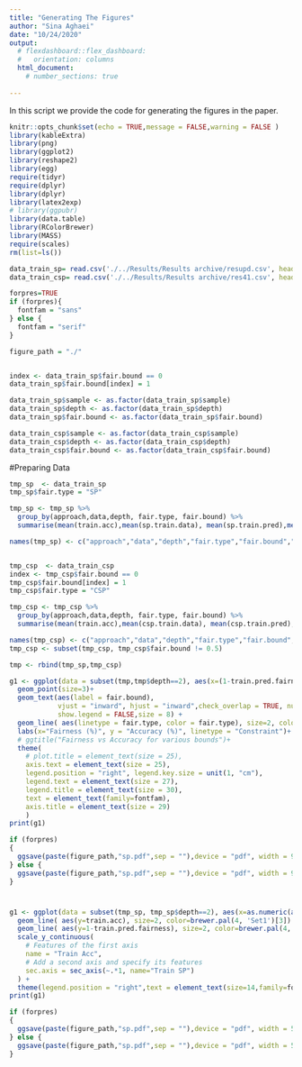 ```yaml
---
title: "Generating The Figures"
author: "Sina Aghaei"
date: "10/24/2020"
output: 
  # flexdashboard::flex_dashboard:
  #   orientation: columns
  html_document:
    # number_sections: true
 
---
```



In this script we provide the code for generating the figures in the paper.


```r
knitr::opts_chunk$set(echo = TRUE,message = FALSE,warning = FALSE )
library(kableExtra)
library(png)
library(ggplot2)
library(reshape2)
library(egg)
require(tidyr)
require(dplyr)
library(dplyr)
library(latex2exp)
# library(ggpubr)
library(data.table)
library(RColorBrewer)
library(MASS)
require(scales)
rm(list=ls())

data_train_sp= read.csv('./../Results/Results archive/resupd.csv', header=TRUE, sep=',', na.strings="", stringsAsFactors =TRUE) 
data_train_csp= read.csv('./../Results/Results archive/res41.csv', header=TRUE, sep=',', na.strings="", stringsAsFactors =TRUE) 

forpres=TRUE
if (forpres){
  fontfam = "sans"
} else {
  fontfam = "serif"
}

figure_path = "./"


index <- data_train_sp$fair.bound == 0
data_train_sp$fair.bound[index] = 1

data_train_sp$sample <- as.factor(data_train_sp$sample)
data_train_sp$depth <- as.factor(data_train_sp$depth)
data_train_sp$fair.bound <- as.factor(data_train_sp$fair.bound)

data_train_csp$sample <- as.factor(data_train_csp$sample)
data_train_csp$depth <- as.factor(data_train_csp$depth)
data_train_csp$fair.bound <- as.factor(data_train_csp$fair.bound)

```

#Preparing Data
```r
tmp_sp  <- data_train_sp
tmp_sp$fair.type = "SP"

tmp_sp <- tmp_sp %>%
  group_by(approach,data,depth, fair.type, fair.bound) %>%
  summarise(mean(train.acc),mean(sp.train.data), mean(sp.train.pred),mean(sp.train.pred),mean(sp.test.data),mean(sp.test.pred))

names(tmp_sp) <- c("approach","data","depth","fair.type","fair.bound","train.acc","train.data.fairness","train.pred.fairness","test.data.fairness","test.pred.fairness")


tmp_csp  <- data_train_csp
index <- tmp_csp$fair.bound == 0
tmp_csp$fair.bound[index] = 1
tmp_csp$fair.type = "CSP"

tmp_csp <- tmp_csp %>%
  group_by(approach,data,depth, fair.type, fair.bound) %>%
  summarise(mean(train.acc),mean(csp.train.data), mean(csp.train.pred),mean(csp.train.pred),mean(csp.test.data),mean(csp.test.pred))

names(tmp_csp) <- c("approach","data","depth","fair.type","fair.bound","train.acc","train.data.fairness","train.pred.fairness","test.data.fairness","test.pred.fairness")
tmp_csp <- subset(tmp_csp, tmp_csp$fair.bound != 0.5)

tmp <- rbind(tmp_sp,tmp_csp)
```



```r
g1 <- ggplot(data = subset(tmp,tmp$depth==2), aes(x=(1-train.pred.fairness)*100, y=train.acc*100)) +
  geom_point(size=3)+
  geom_text(aes(label = fair.bound),
            vjust = "inward", hjust = "inward",check_overlap = TRUE, nudge_y = 1.5,
            show.legend = FALSE,size = 8) +
  geom_line( aes(linetype = fair.type, color = fair.type), size=2, color=brewer.pal(4, 'Set1')[3]) + 
  labs(x="Fairness (%)", y = "Accuracy (%)", linetype = "Constraint")+
  # ggtitle("Fairness vs Accuracy for various bounds")+
  theme(
    # plot.title = element_text(size = 25),
    axis.text = element_text(size = 25),
    legend.position = "right", legend.key.size = unit(1, "cm"),
    legend.text = element_text(size = 27),
    legend.title = element_text(size = 30),
    text = element_text(family=fontfam),
    axis.title = element_text(size = 29)
    )
print(g1)

if (forpres)
{
  ggsave(paste(figure_path,"sp.pdf",sep = ""),device = "pdf", width = 9, height = 5, units =  "in")
} else {
  ggsave(paste(figure_path,"sp.pdf",sep = ""),device = "pdf", width = 9, height = 5, units =  "in")
}

```


# 
```r
g1 <- ggplot(data = subset(tmp_sp, tmp_sp$depth==2), aes(x=as.numeric(as.character(fair.bound)))) +
  geom_line( aes(y=train.acc), size=2, color=brewer.pal(4, 'Set1')[3]) + 
  geom_line( aes(y=1-train.pred.fairness), size=2, color=brewer.pal(4, 'Set1')[2]) +
  scale_y_continuous(
    # Features of the first axis
    name = "Train Acc",
    # Add a second axis and specify its features
    sec.axis = sec_axis(~.*1, name="Train SP")
  ) +
  theme(legend.position = "right",text = element_text(size=14,family=fontfam)) 
print(g1)

if (forpres)
{
  ggsave(paste(figure_path,"sp.pdf",sep = ""),device = "pdf", width = 5, height = 3.3, units =  "in")
} else {
  ggsave(paste(figure_path,"sp.pdf",sep = ""),device = "pdf", width = 5, height = 3.3, units =  "in")
}

```
